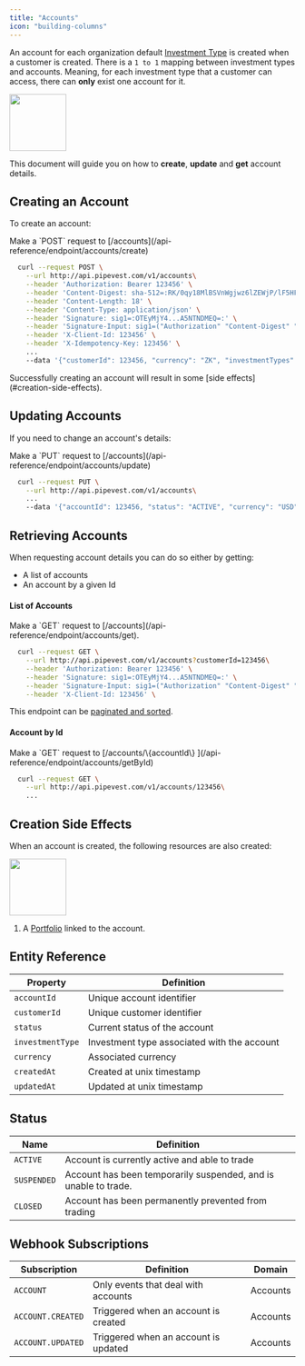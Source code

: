 ```yaml
---
title: "Accounts"
icon: "building-columns"
---
```


An account for each organization default [Investment Type](/guides/investments) is created when a customer is created.
There is a `1 to 1` mapping between investment types and accounts. Meaning, for each investment type that a customer can access,
there can **only** exist one account for it.

<img height="100" src="/images/accounts-investment-type.png" />

This document will guide you on how to **create**, **update** and **get** account details.

## Creating an Account

To create an account:

<Tip>
  Make a `POST` request to [/accounts](/api-reference/endpoint/accounts/create)
</Tip>

```bash
  curl --request POST \
    --url http://api.pipevest.com/v1/accounts\
    --header 'Authorization: Bearer 123456' \
    --header 'Content-Digest: sha-512=:RK/0qy18MlBSVnWgjwz6lZEWjP/lF5HF9bvEF8FabDg=:' \
    --header 'Content-Length: 18' \
    --header 'Content-Type: application/json' \
    --header 'Signature: sig1=:OTEyMjY4...A5NTNDMEQ=:' \
    --header 'Signature-Input: sig1=("Authorization" "Content-Digest" "Content-Length" "Content-Type" "X-Client-Id" "X-Idempotency-Key" "@method" "@target-uri" "@path" "@query");keyid="staging-pipevest-ed25519";created=1732893484;expires=1732893584' \
    --header 'X-Client-Id: 123456' \
    --header 'X-Idempotency-Key: 123456' \
    ...
    --data '{"customerId": 123456, "currency": "ZK", "investmentTypes": "INTERNATIONAL_STOCKS"}'
```

<Warning>
  Successfully creating an account will result in some [side
  effects](#creation-side-effects).
</Warning>

## Updating Accounts

If you need to change an account's details:

<Tip>
  Make a `PUT` request to [/accounts](/api-reference/endpoint/accounts/update)
</Tip>

```bash
  curl --request PUT \
    --url http://api.pipevest.com/v1/accounts\
    ...
    --data '{"accountId": 123456, "status": "ACTIVE", "currency": "USD"}'
```

## Retrieving Accounts

When requesting account details you can do so either by getting:

- A list of accounts
- An account by a given Id

#### List of Accounts

<Tip>
  Make a `GET` request to [/accounts](/api-reference/endpoint/accounts/get).
</Tip>

```bash
  curl --request GET \
    --url http://api.pipevest.com/v1/accounts?customerId=123456\
    --header 'Authorization: Bearer 123456' \
    --header 'Signature: sig1=:OTEyMjY4...A5NTNDMEQ=:' \
    --header 'Signature-Input: sig1=("Authorization" "Content-Digest" "Content-Length" "Content-Type" "X-Client-Id" "X-Idempotency-Key" "@method" "@target-uri" "@path" "@query");keyid="staging-pipevest-ed25519";created=1732893484;expires=1732893584' \
    --header 'X-Client-Id: 123456' \
```

<Note>This endpoint can be [paginated and sorted](/concepts/pagination).</Note>

#### Account by Id

<Tip>
  Make a `GET` request to [/accounts/\{accountId\}
  ](/api-reference/endpoint/accounts/getById)
</Tip>

```bash
  curl --request GET \
    --url http://api.pipevest.com/v1/accounts/123456\
    ...
```

## Creation Side Effects

When an account is created, the following resources are also created:

<img height="100" src="/images/account-side-effect.png" />

1. A [Portfolio](/guides/portfolios) linked to the account.

## Entity Reference

| Property         | Definition                                  |
| ---------------- | ------------------------------------------- |
| `accountId`      | Unique account identifier                   |
| `customerId`     | Unique customer identifier                  |
| `status`         | Current status of the account               |
| `investmentType` | Investment type associated with the account |
| `currency`       | Associated currency                         |
| `createdAt`      | Created at unix timestamp                   |
| `updatedAt`      | Updated at unix timestamp                   |

## Status

| Name        | Definition                                                      |
| ----------- | --------------------------------------------------------------- |
| `ACTIVE`    | Account is currently active and able to trade                   |
| `SUSPENDED` | Account has been temporarily suspended, and is unable to trade. |
| `CLOSED`    | Account has been permanently prevented from trading             |

## Webhook Subscriptions

| Subscription      | Definition                           | Domain   |
| ----------------- | ------------------------------------ | -------- |
| `ACCOUNT`         | Only events that deal with accounts  | Accounts |
| `ACCOUNT.CREATED` | Triggered when an account is created | Accounts |
| `ACCOUNT.UPDATED` | Triggered when an account is updated | Accounts |
